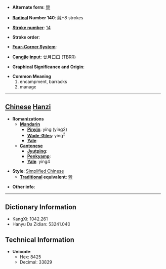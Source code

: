 * '''Alternate form''': [[營]]

* '''[[Wiktionary:Chinese radical index| Radical]] Number 140''': [[Wiktionary:Chinese radical index 艸|艸]]+8 strokes

* '''[[Wiktionary:Chinese total strokes index|Stroke number]]''': [[Wiktionary:Chinese total strokes index 14|14]]

* '''Stroke order''': 

* '''[[Wiktionary:Chinese four corner index|Four-Corner System]]''': 

* '''[[Wiktionary:Chinese Cangjie index|Cangjie input]]''': 廿月口口 (TBRR)

* '''Graphical Significance and Origin''': 

* '''Common Meaning'''
*#encampment, barracks
*# manage


----

== [[Chinese]] [[Hanzi]] ==

* '''Romanizations'''
** '''[[Mandarin]]'''
*** '''[[Pinyin]]''': yíng (ying2)
*** '''[[Wade-Giles]]''': ying<sup>2</sup>
*** '''[[Yale]]''': 
** '''[[Cantonese]]'''
*** '''[[Jyutping]]''':
*** '''[[Penkyamp]]''': 
*** '''[[Yale]]''': ying4

* '''Style''': [[Simplified Chinese]] 
** '''[[Traditional Chinese|Traditional]] equivalent''': [[營]]

* '''Other info''': 

----

== Dictionary Information ==

* KangXi: 1042.261
* Hanyu Da Zidian: 53241.040

== Technical Information ==

* '''Unicode''':
** Hex: 8425
** Decimal: 33829